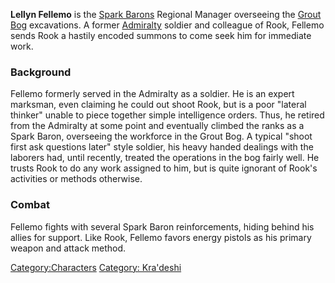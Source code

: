 {{stub}}

{{Character
| image = Fellemo portrait.png
| race = Kra'deshi
| location = Havaria - Grout Bog
| faction = spark barons
| title = Regional Manager
}}

{{quote|Rook, you old Scoundrel! Figured you'd be able to move faster than that, even with that bum leg of yours. Let's get you to work, so you can see what I'm up against.|Fellemo}}

'''Lellyn Fellemo''' is the [[Spark Barons]] Regional Manager overseeing the [[Grout Bog]] excavations. A former [[Admiralty]] soldier and colleague of Rook, Fellemo sends Rook a hastily encoded summons to come seek him for immediate work.

=== Background ===
Fellemo formerly served in the Admiralty as a soldier. He is an expert marksman, even claiming he could out shoot Rook, but is a poor "lateral thinker" unable to piece together simple intelligence orders. Thus, he retired from the Admiralty at some point and eventually climbed the ranks as a Spark Baron, overseeing the workforce in the Grout Bog. A typical "shoot first ask questions later" style soldier, his heavy handed dealings with the laborers had, until recently, treated the operations in the bog fairly well. He trusts Rook to do any work assigned to him, but is quite ignorant of Rook's activities or methods otherwise. 

=== Combat ===
Fellemo fights with several Spark Baron reinforcements, hiding behind his allies for support. Like Rook, Fellemo favors energy pistols as his primary weapon and attack method.


[[Category:Characters]]
[[Category: Kra'deshi]]